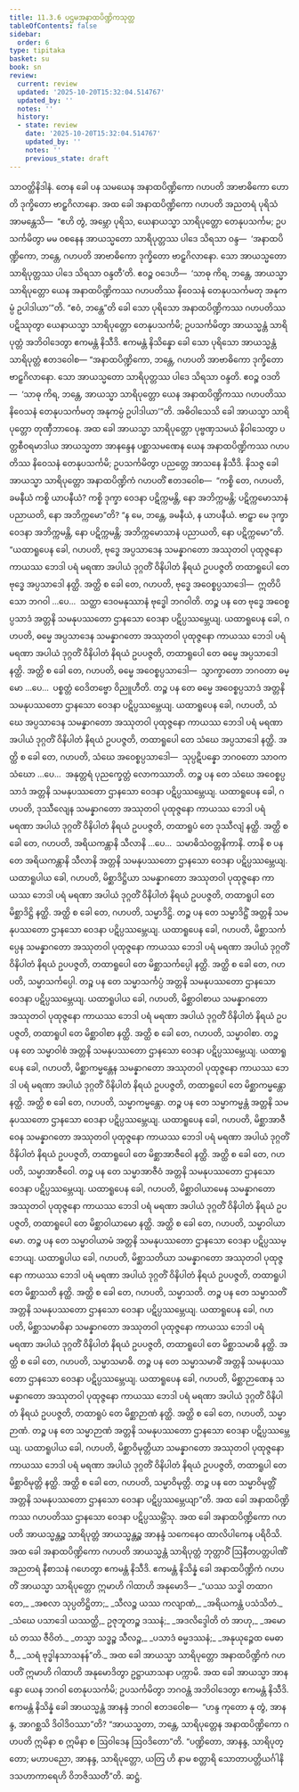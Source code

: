 ```yaml
---
title: 11.3.6 ပဌမအနာထပိဏ္ဍိကသုတ္တ
tableOfContents: false
sidebar:
  order: 6
type: tipitaka
basket: su
book: sn
review:
  current: review
  updated: '2025-10-20T15:32:04.514767'
  updated_by: ''
  notes: ''
  history:
  - state: review
    date: '2025-10-20T15:32:04.514767'
    updated_by: ''
    notes: ''
    previous_state: draft
---
```



<DynamicBreadcrumb />


<ReviewStatus review={frontmatter.review} showDetails={true} />

<HypothesisAnnotation frontmatter={frontmatter} />

<Division number="1022" book="sn" e="ch" v="18" p="432">

<Paragraph number="1942" book="sn">
သာဝတ္ထိနိဒါနံ. တေန ခေါ ပန သမယေန အနာထပိဏ္ဍိကော ဂဟပတိ အာဗာဓိကော ဟောတိ ဒုက္ခိတော ဗာဠှဂိလာနော. အထ ခေါ အနာထပိဏ္ဍိကော ဂဟပတိ အညတရံ ပုရိသံ အာမန္တေသိ—  “ဧဟိ တွံ, အမ္ဘော ပုရိသ, ယေနာယသ္မာ သာရိပုတ္တော တေနုပသင်္ကမ; ဥပသင်္ကမိတွာ မမ ဝစနေန အာယသ္မတော သာရိပုတ္တဿ ပါဒေ သိရသာ ဝန္ဒ—  ‘အနာထပိဏ္ဍိကော, ဘန္တေ, ဂဟပတိ အာဗာဓိကော ဒုက္ခိတော ဗာဠှဂိလာနော. သော အာယသ္မတော သာရိပုတ္တဿ ပါဒေ သိရသာ ဝန္ဒတီ’တိ. ဧဝဉ္စ ဝဒေဟိ—  ‘သာဓု ကိရ, ဘန္တေ, အာယသ္မာ သာရိပုတ္တော ယေန အနာထပိဏ္ဍိကဿ ဂဟပတိဿ နိဝေသနံ တေနုပသင်္ကမတု အနုကမ္ပံ ဥပါဒါယာ’”တိ.
</Paragraph>

<Paragraph number="1943" book="sn">
“ဧဝံ, ဘန္တေ”တိ ခေါ သော ပုရိသော အနာထပိဏ္ဍိကဿ ဂဟပတိဿ ပဋိဿုတွာ ယေနာယသ္မာ သာရိပုတ္တော တေနုပသင်္ကမိ; ဥပသင်္ကမိတွာ အာယသ္မန္တံ သာရိပုတ္တံ အဘိဝါဒေတွာ ဧကမန္တံ နိသီဒိ. ဧကမန္တံ နိသိန္နော ခေါ သော ပုရိသော အာယသ္မန္တံ သာရိပုတ္တံ ဧတဒဝေါစ—
</Paragraph>

<Paragraph number="1944" book="sn">
“အနာထပိဏ္ဍိကော, ဘန္တေ, ဂဟပတိ အာဗာဓိကော ဒုက္ခိတော ဗာဠှဂိလာနော. သော အာယသ္မတော သာရိပုတ္တဿ ပါဒေ သိရသာ ဝန္ဒတိ. ဧဝဉ္စ ဝဒတိ—  ‘သာဓု ကိရ, ဘန္တေ, အာယသ္မာ သာရိပုတ္တော ယေန အနာထပိဏ္ဍိကဿ ဂဟပတိဿ နိဝေသနံ တေနုပသင်္ကမတု အနုကမ္ပံ ဥပါဒါယာ’”တိ. အဓိဝါသေသိ ခေါ အာယသ္မာ သာရိပုတ္တော တုဏှီဘာဝေန.
</Paragraph>

<Paragraph number="1945" book="sn">
အထ ခေါ အာယသ္မာ သာရိပုတ္တော ပုဗ္ဗဏှသမယံ နိဝါသေတွာ ပတ္တစီဝရမာဒါယ အာယသ္မတာ အာနန္ဒေန ပစ္ဆာသမဏေန ယေန အနာထပိဏ္ဍိကဿ ဂဟပတိဿ နိဝေသနံ တေနုပသင်္ကမိ; ဥပသင်္ကမိတွာ ပညတ္တေ အာသနေ နိသီဒိ. နိသဇ္ဇ ခေါ အာယသ္မာ သာရိပုတ္တော အနာထပိဏ္ဍိကံ ဂဟပတိံ ဧတဒဝေါစ—  “ကစ္စိ တေ, ဂဟပတိ, ခမနီယံ ကစ္စိ ယာပနီယံ? ကစ္စိ ဒုက္ခာ ဝေဒနာ ပဋိက္ကမန္တိ, နော အဘိက္ကမန္တိ; ပဋိက္ကမောသာနံ ပညာယတိ, နော အဘိက္ကမော”တိ? “န မေ, ဘန္တေ, ခမနီယံ, န ယာပနီယံ. ဗာဠှာ မေ ဒုက္ခာ ဝေဒနာ အဘိက္ကမန္တိ, နော ပဋိက္ကမန္တိ; အဘိက္ကမောသာနံ ပညာယတိ, နော ပဋိက္ကမော”တိ.
</Paragraph>

<Paragraph number="1946" book="sn">
“ယထာရူပေန ခေါ, ဂဟပတိ, ဗုဒ္ဓေ အပ္ပသာဒေန သမန္နာဂတော အဿုတဝါ ပုထုဇ္ဇနော ကာယဿ ဘေဒါ ပရံ မရဏာ အပါယံ ဒုဂ္ဂတိံ ဝိနိပါတံ နိရယံ ဥပပဇ္ဇတိ တထာရူပေါ တေ ဗုဒ္ဓေ အပ္ပသာဒေါ နတ္ထိ. အတ္ထိ စ ခေါ တေ, ဂဟပတိ, ဗုဒ္ဓေ အဝေစ္စပ္ပသာဒေါ—  ဣတိပိ သော ဘဂဝါ …ပေ…  သတ္ထာ ဒေဝမနုဿာနံ ဗုဒ္ဓေါ ဘဂဝါတိ. တဉ္စ ပန တေ ဗုဒ္ဓေ အဝေစ္စပ္ပသာဒံ အတ္တနိ သမနုပဿတော ဌာနသော ဝေဒနာ ပဋိပ္ပဿမ္ဘေယျ.
</Paragraph>

<Paragraph number="1947" book="sn">
ယထာရူပေန ခေါ, ဂဟပတိ, ဓမ္မေ အပ္ပသာဒေန သမန္နာဂတော အဿုတဝါ ပုထုဇ္ဇနော ကာယဿ ဘေဒါ ပရံ မရဏာ အပါယံ ဒုဂ္ဂတိံ ဝိနိပါတံ နိရယံ ဥပပဇ္ဇတိ, တထာရူပေါ တေ ဓမ္မေ အပ္ပသာဒေါ နတ္ထိ. အတ္ထိ စ ခေါ တေ, ဂဟပတိ, ဓမ္မေ အဝေစ္စပ္ပသာဒေါ—  သွာက္ခာတော ဘဂဝတာ ဓမ္မော …ပေ…  ပစ္စတ္တံ ဝေဒိတဗ္ဗော ဝိညူဟီတိ. တဉ္စ ပန တေ ဓမ္မေ အဝေစ္စပ္ပသာဒံ အတ္တနိ သမနုပဿတော ဌာနသော ဝေဒနာ ပဋိပ္ပဿမ္ဘေယျ.
</Paragraph>

<Paragraph number="1948" book="sn">
ယထာရူပေန ခေါ, ဂဟပတိ, သံဃေ အပ္ပသာဒေန သမန္နာဂတော အဿုတဝါ ပုထုဇ္ဇနော ကာယဿ ဘေဒါ ပရံ မရဏာ အပါယံ ဒုဂ္ဂတိံ ဝိနိပါတံ နိရယံ ဥပပဇ္ဇတိ, တထာရူပေါ တေ သံဃေ အပ္ပသာဒေါ နတ္ထိ. အတ္ထိ စ ခေါ တေ, ဂဟပတိ, သံဃေ အဝေစ္စပ္ပသာဒေါ—  သုပ္ပဋိပန္နော ဘဂဝတော သာဝကသံဃော …ပေ…  အနုတ္တရံ ပုညက္ခေတ္တံ လောကဿာတိ. တဉ္စ ပန တေ သံဃေ အဝေစ္စပ္ပသာဒံ အတ္တနိ သမနုပဿတော ဌာနသော ဝေဒနာ ပဋိပ္ပဿမ္ဘေယျ.
</Paragraph>

<Paragraph number="1949" book="sn">
ယထာရူပေန ခေါ, ဂဟပတိ, ဒုဿီလျေန သမန္နာဂတော အဿုတဝါ ပုထုဇ္ဇနော ကာယဿ ဘေဒါ ပရံ မရဏာ အပါယံ ဒုဂ္ဂတိံ ဝိနိပါတံ နိရယံ ဥပပဇ္ဇတိ, တထာရူပံ တေ ဒုဿီလျံ နတ္ထိ. အတ္ထိ စ ခေါ တေ, ဂဟပတိ, အရိယကန္တာနိ သီလာနိ …ပေ…  သမာဓိသံဝတ္တနိကာနိ. တာနိ စ ပန တေ အရိယကန္တာနိ သီလာနိ အတ္တနိ သမနုပဿတော ဌာနသော ဝေဒနာ ပဋိပ္ပဿမ္ဘေယျ.
</Paragraph>

<Paragraph number="1950" book="sn">
ယထာရူပါယ ခေါ, ဂဟပတိ, မိစ္ဆာဒိဋ္ဌိယာ သမန္နာဂတော အဿုတဝါ ပုထုဇ္ဇနော ကာယဿ ဘေဒါ ပရံ မရဏာ အပါယံ ဒုဂ္ဂတိံ ဝိနိပါတံ နိရယံ ဥပပဇ္ဇတိ, တထာရူပါ တေ မိစ္ဆာဒိဋ္ဌိ နတ္ထိ. အတ္ထိ စ ခေါ တေ, ဂဟပတိ, သမ္မာဒိဋ္ဌိ. တဉ္စ ပန တေ သမ္မာဒိဋ္ဌိံ အတ္တနိ သမနုပဿတော ဌာနသော ဝေဒနာ ပဋိပ္ပဿမ္ဘေယျ.
</Paragraph>

<Paragraph number="1951" book="sn">
ယထာရူပေန ခေါ, ဂဟပတိ, မိစ္ဆာသင်္ကပ္ပေန သမန္နာဂတော အဿုတဝါ ပုထုဇ္ဇနော ကာယဿ ဘေဒါ ပရံ မရဏာ အပါယံ ဒုဂ္ဂတိံ ဝိနိပါတံ နိရယံ ဥပပဇ္ဇတိ, တထာရူပေါ တေ မိစ္ဆာသင်္ကပ္ပေါ နတ္ထိ. အတ္ထိ စ ခေါ တေ, ဂဟပတိ, သမ္မာသင်္ကပ္ပေါ. တဉ္စ ပန တေ သမ္မာသင်္ကပ္ပံ အတ္တနိ သမနုပဿတော ဌာနသော ဝေဒနာ ပဋိပ္ပဿမ္ဘေယျ.
</Paragraph>

<Paragraph number="1952" book="sn">
ယထာရူပါယ ခေါ, ဂဟပတိ, မိစ္ဆာဝါစာယ သမန္နာဂတော အဿုတဝါ ပုထုဇ္ဇနော ကာယဿ ဘေဒါ ပရံ မရဏာ အပါယံ ဒုဂ္ဂတိံ ဝိနိပါတံ နိရယံ ဥပပဇ္ဇတိ, တထာရူပါ တေ မိစ္ဆာဝါစာ နတ္ထိ. အတ္ထိ စ ခေါ တေ, ဂဟပတိ, သမ္မာဝါစာ. တဉ္စ ပန တေ သမ္မာဝါစံ အတ္တနိ သမနုပဿတော ဌာနသော ဝေဒနာ ပဋိပ္ပဿမ္ဘေယျ.
</Paragraph>

<Paragraph number="1953" book="sn">
ယထာရူပေန ခေါ, ဂဟပတိ, မိစ္ဆာကမ္မန္တေန သမန္နာဂတော အဿုတဝါ ပုထုဇ္ဇနော ကာယဿ ဘေဒါ ပရံ မရဏာ အပါယံ ဒုဂ္ဂတိံ ဝိနိပါတံ နိရယံ ဥပပဇ္ဇတိ, တထာရူပေါ တေ မိစ္ဆာကမ္မန္တော နတ္ထိ. အတ္ထိ စ ခေါ တေ, ဂဟပတိ, သမ္မာကမ္မန္တော. တဉ္စ ပန တေ သမ္မာကမ္မန္တံ အတ္တနိ သမနုပဿတော ဌာနသော ဝေဒနာ ပဋိပ္ပဿမ္ဘေယျ.
</Paragraph>

<Paragraph number="1954" book="sn">
ယထာရူပေန ခေါ, ဂဟပတိ, မိစ္ဆာအာဇီဝေန သမန္နာဂတော အဿုတဝါ ပုထုဇ္ဇနော ကာယဿ ဘေဒါ ပရံ မရဏာ အပါယံ ဒုဂ္ဂတိံ ဝိနိပါတံ နိရယံ ဥပပဇ္ဇတိ, တထာရူပေါ တေ မိစ္ဆာအာဇီဝေါ နတ္ထိ. အတ္ထိ စ ခေါ တေ, ဂဟပတိ, သမ္မာအာဇီဝေါ. တဉ္စ ပန တေ သမ္မာအာဇီဝံ အတ္တနိ သမနုပဿတော ဌာနသော ဝေဒနာ ပဋိပ္ပဿမ္ဘေယျ.
</Paragraph>

<Paragraph number="1955" book="sn">
ယထာရူပေန ခေါ, ဂဟပတိ, မိစ္ဆာဝါယာမေန သမန္နာဂတော အဿုတဝါ ပုထုဇ္ဇနော ကာယဿ ဘေဒါ ပရံ မရဏာ အပါယံ ဒုဂ္ဂတိံ ဝိနိပါတံ နိရယံ ဥပပဇ္ဇတိ, တထာရူပေါ တေ မိစ္ဆာဝါယာမော နတ္ထိ. အတ္ထိ စ ခေါ တေ, ဂဟပတိ, သမ္မာဝါယာမော. တဉ္စ ပန တေ သမ္မာဝါယာမံ အတ္တနိ သမနုပဿတော ဌာနသော ဝေဒနာ ပဋိပ္ပဿမ္ဘေယျ.
</Paragraph>

<Paragraph number="1956" book="sn">
ယထာရူပါယ ခေါ, ဂဟပတိ, မိစ္ဆာသတိယာ သမန္နာဂတော အဿုတဝါ ပုထုဇ္ဇနော ကာယဿ ဘေဒါ ပရံ မရဏာ အပါယံ ဒုဂ္ဂတိံ ဝိနိပါတံ နိရယံ ဥပပဇ္ဇတိ, တထာရူပါ တေ မိစ္ဆာသတိ နတ္ထိ. အတ္ထိ စ ခေါ တေ, ဂဟပတိ, သမ္မာသတိ. တဉ္စ ပန တေ သမ္မာသတိံ အတ္တနိ သမနုပဿတော ဌာနသော ဝေဒနာ ပဋိပ္ပဿမ္ဘေယျ.
</Paragraph>

<Paragraph number="1957" book="sn">
ယထာရူပေန ခေါ, ဂဟပတိ, မိစ္ဆာသမာဓိနာ သမန္နာဂတော အဿုတဝါ ပုထုဇ္ဇနော ကာယဿ ဘေဒါ ပရံ မရဏာ အပါယံ ဒုဂ္ဂတိံ ဝိနိပါတံ နိရယံ ဥပပဇ္ဇတိ, တထာရူပေါ တေ မိစ္ဆာသမာဓိ နတ္ထိ. အတ္ထိ စ ခေါ တေ, ဂဟပတိ, သမ္မာသမာဓိ. တဉ္စ ပန တေ သမ္မာသမာဓိံ အတ္တနိ သမနုပဿတော ဌာနသော ဝေဒနာ ပဋိပ္ပဿမ္ဘေယျ.
</Paragraph>

<Paragraph number="1958" book="sn">
ယထာရူပေန ခေါ, ဂဟပတိ, မိစ္ဆာဉာဏေန သမန္နာဂတော အဿုတဝါ ပုထုဇ္ဇနော ကာယဿ ဘေဒါ ပရံ မရဏာ အပါယံ ဒုဂ္ဂတိံ ဝိနိပါတံ နိရယံ ဥပပဇ္ဇတိ, တထာရူပံ တေ မိစ္ဆာဉာဏံ နတ္ထိ. အတ္ထိ စ ခေါ တေ, ဂဟပတိ, သမ္မာဉာဏံ. တဉ္စ ပန တေ သမ္မာဉာဏံ အတ္တနိ သမနုပဿတော ဌာနသော ဝေဒနာ ပဋိပ္ပဿမ္ဘေယျ.
</Paragraph>

<Paragraph number="1959" book="sn">
ယထာရူပါယ ခေါ, ဂဟပတိ, မိစ္ဆာဝိမုတ္တိယာ သမန္နာဂတော အဿုတဝါ ပုထုဇ္ဇနော ကာယဿ ဘေဒါ ပရံ မရဏာ အပါယံ ဒုဂ္ဂတိံ ဝိနိပါတံ နိရယံ ဥပပဇ္ဇတိ, တထာရူပါ တေ မိစ္ဆာဝိမုတ္တိ နတ္ထိ. အတ္ထိ စ ခေါ တေ, ဂဟပတိ, သမ္မာဝိမုတ္တိ. တဉ္စ ပန တေ သမ္မာဝိမုတ္တိံ အတ္တနိ သမနုပဿတော ဌာနသော ဝေဒနာ ပဋိပ္ပဿမ္ဘေယျာ”တိ.
</Paragraph>

<Paragraph number="1960" book="sn">
အထ ခေါ အနာထပိဏ္ဍိကဿ ဂဟပတိဿ ဌာနသော ဝေဒနာ ပဋိပ္ပဿမ္ဘိံသု. အထ ခေါ အနာထပိဏ္ဍိကော ဂဟပတိ အာယသ္မန္တဉ္စ သာရိပုတ္တံ အာယသ္မန္တဉ္စ အာနန္ဒံ သကေနေဝ ထာလိပါကေန ပရိဝိသိ. အထ ခေါ အနာထပိဏ္ဍိကော ဂဟပတိ အာယသ္မန္တံ သာရိပုတ္တံ ဘုတ္တာဝိံ ဩနီတပတ္တပါဏိံ အညတရံ နီစာသနံ ဂဟေတွာ ဧကမန္တံ နိသီဒိ. ဧကမန္တံ နိသိန္နံ ခေါ အနာထပိဏ္ဍိကံ ဂဟပတိံ အာယသ္မာ သာရိပုတ္တော ဣမာဟိ ဂါထာဟိ အနုမောဒိ—
</Paragraph>

<Paragraph number="1961" type="verses" book="sn">
_“ယဿ သဒ္ဓါ တထာဂတေ,_  
_အစလာ သုပ္ပတိဋ္ဌိတာ;_  
_သီလဉ္စ ယဿ ကလျာဏံ,_  
_အရိယကန္တံ ပသံသိတံ._  

</Paragraph>

<Paragraph number="1962" type="verses" book="sn">
_သံဃေ ပသာဒေါ ယဿတ္ထိ,_  
ဥဇုဘူတဉ္စ ဒဿနံ;_  
_အဒလိဒ္ဒေါတိ တံ အာဟု,_  
_အမောဃံ တဿ ဇီဝိတံ._  

</Paragraph>

<Paragraph number="1963" type="verses" book="sn">
_တသ္မာ သဒ္ဓဉ္စ သီလဉ္စ,_  
_ပသာဒံ ဓမ္မဒဿနံ;_  
_အနုယုဉ္ဇေထ မေဓာဝီ,_  
_သရံ ဗုဒ္ဓါနသာသနန်”တိ._  

</Paragraph>

<Paragraph number="1964" book="sn">
အထ ခေါ အာယသ္မာ သာရိပုတ္တော အနာထပိဏ္ဍိကံ ဂဟပတိံ ဣမာဟိ ဂါထာဟိ အနုမောဒိတွာ ဥဋ္ဌာယာသနာ ပက္ကာမိ.
</Paragraph>

<Paragraph number="1965" book="sn">
အထ ခေါ အာယသ္မာ အာနန္ဒော ယေန ဘဂဝါ တေနုပသင်္ကမိ; ဥပသင်္ကမိတွာ ဘဂဝန္တံ အဘိဝါဒေတွာ ဧကမန္တံ နိသီဒိ. ဧကမန္တံ နိသိန္နံ ခေါ အာယသ္မန္တံ အာနန္ဒံ ဘဂဝါ ဧတဒဝေါစ—  “ဟန္ဒ ကုတော နု တွံ, အာနန္ဒ, အာဂစ္ဆသိ ဒိဝါဒိဝဿာ”တိ? “အာယသ္မတာ, ဘန္တေ, သာရိပုတ္တေန အနာထပိဏ္ဍိကော ဂဟပတိ ဣမိနာ စ ဣမိနာ စ ဩဝါဒေန ဩဝဒိတော”တိ. “ပဏ္ဍိတော, အာနန္ဒ, သာရိပုတ္တော; မဟာပညော, အာနန္ဒ, သာရိပုတ္တော, ယတြ ဟိ နာမ စတ္တာရိ သောတာပတ္တိယင်္ဂါနိ ဒသဟာကာရေဟိ ဝိဘဇိဿတီ”တိ.

</Paragraph>
</Division>

<Paragraph number="1966" type="center" book="sn">
ဆဋ္ဌံ.
</Paragraph>